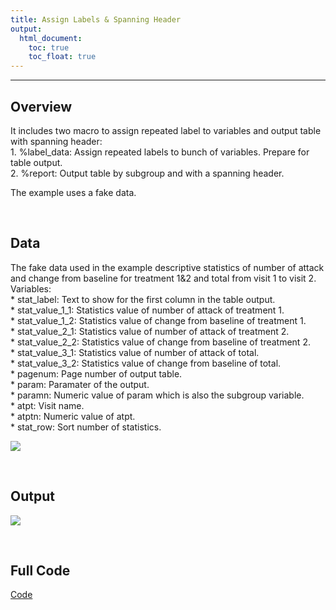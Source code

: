 ```yaml
---
title: Assign Labels & Spanning Header
output:
  html_document:
    toc: true
    toc_float: true
---
```

***
## Overview
It includes two macro to assign repeated label to variables and output table with spanning header:     
1. %label_data: Assign repeated labels to bunch of variables. Prepare for table output.    
2. %report: Output table by subgroup and with a spanning header.    
  
The example uses a fake data.

<br>

## Data
The fake data used in the example descriptive statistics of number of attack and change from baseline for treatment 1&2 and total from visit 1 to visit 2. 
<br>
Variables:  
 * stat_label: Text to show for the first column in the table output.  
 * stat_value_1_1: Statistics value of number of attack of treatment 1.  
 * stat_value_1_2: Statistics value of change from baseline of treatment 1.  
 * stat_value_2_1: Statistics value of number of attack of treatment 2.  
 * stat_value_2_2: Statistics value of change from baseline of treatment 2.    
 * stat_value_3_1: Statistics value of number of attack of total.    
 * stat_value_3_2: Statistics value of change from baseline of total.  
 * pagenum: Page number of output table.  
 * param: Paramater of the output.  
 * paramn: Numeric value of param which is also the subgroup variable.  
 * atpt: Visit name.  
 * atptn: Numeric value of atpt.  
 * stat_row: Sort number of statistics.  
 
<img src="sas_macro_1_data.jpg"/>

<br>

## Output
<img src="sas_macro_1_output.jpg"/>

<br>

## Full Code
[Code](./link_file/sas_macro_1_code.txt)